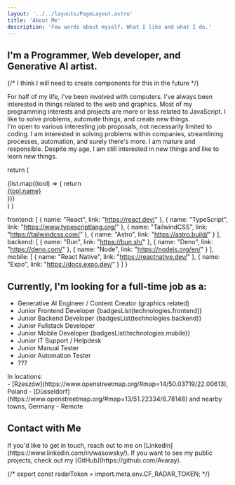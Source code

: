 ```yaml
---
layout: '../../layouts/PageLayout.astro'
title: 'About Me'
description: 'Few words about myself. What I like and what I do.'
---
```



## I'm a Programmer, Web developer, and Generative AI artist.

{/* I think I will need to create components for this in the future */}
<div class='flex items-center'>
  <div class='mr-4 hidden sm:block'>
    <Icon icon='game-icons:anatomy' class='h-24 w-24 md:h-32 md:w-32 text-primary' />
  </div>
  <div>
    For half of my life, I've been involved with computers.  
    I've always been interested in things related to the web and graphics.  
    Most of my programming interests and projects are more or less related to JavaScript.  
    I like to solve problems, automate things, and create new things.
  </div>
</div>

<div class='flex items-center'>

  <div>
    I'm open to various interesting job proposals, not necessarily limited to coding. I am interested in solving problems within companies, streamlining processes, automation, and surely there's more. I am mature and responsible. Despite my age, I am still interested in new things and like to learn new things. 
  </div>
    <div class='mr-4 hidden sm:block'>
    <Icon icon='game-icons:skills' class='h-24 w-24 md:h-32 md:w-32 text-primary' />
  </div>
</div>

  return (
    <div class="inline-flex gap-2 ">
      {list.map((tool) => {
        return <a href={tool.link} class="!font-normal"><div class="badge badge-outline badge-accent">{tool.name}</div></a>
      })}
    </div>
  )
}

  frontend: [
    { name: "React", link: "https://react.dev/" },
    { name: "TypeScript", link: "https://www.typescriptlang.org/" },
    { name: "TailwindCSS", link: "https://tailwindcss.com/" },
    { name: "Astro", link: "https://astro.build/" }
  ],
  backend: [
    { name: "Bun", link: "https://bun.sh/" },
    { name: "Deno", link: "https://deno.com/" },
    { name: "Node", link: "https://nodejs.org/en/" }
  ],
  mobile: [
    { name: "React Native", link: "https://reactnative.dev/" },
    { name: "Expo", link: "https://docs.expo.dev/" }
  ]
}

## Currently, I'm looking for a full-time job as a:
- Generative AI Engineer / Content Creator (graphics related)
- <span className='opacity-50'>Junior</span> Frontend Developer {badgesList(technologies.frontend)}
- <span className='opacity-50'>Junior</span> Backend Developer {badgesList(technologies.backend)}
- <span className='opacity-50'>Junior</span> Fullstack Developer
- <span className='opacity-50'>Junior</span> Mobile Developer {badgesList(technologies.mobile)}
- <span className='opacity-50'>Junior</span> IT Support / Helpdesk
- <span className='opacity-50'>Junior</span> Manual Tester
- <span className='opacity-50'>Junior</span> Automation Tester
- ???

<div class='flex items-center gap-2'><Icon icon='gis:earth-network-o' class="inline-flex align-center items-start w-14 h-14" /> <span class='font-bold text-lg'>In locations:</span> </div>
- [Rzeszów](https://www.openstreetmap.org/#map=14/50.03719/22.00613), Poland
- [Düsseldorf](https://www.openstreetmap.org/#map=13/51.22334/6.78148) and nearby towns, Germany
- Remote

## Contact with Me

<div class='flex items-center'>
  <div class='mr-4 hidden sm:block'>
    <Icon icon='game-icons:telepathy' class='h-24 w-24 md:h-32 md:w-32 ' />
  </div>
  <div>
    If you'd like to get in touch, reach out to me on [LinkedIn](https://www.linkedin.com/in/wasowsky/).  
    If you want to see my public projects, check out my [GitHub](https://github.com/Avaray).  
  </div>
</div>

{/* export const radarToken = import.meta.env.CF_RADAR_TOKEN; */}
